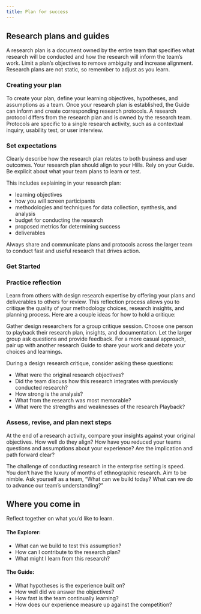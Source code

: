 ```yaml
---
title: Plan for success
---
```



## Research plans and guides  

A research plan is a document owned by the entire team that specifies what research will be conducted and how the research will inform the team’s work. Limit a plan’s objectives to remove ambiguity and increase alignment. Research plans are not static, so remember to adjust as you learn.

### Creating your plan

To create your plan, define your learning objectives, hypotheses, and assumptions as a team. Once your research plan is established, the Guide can inform and create corresponding research protocols. A research protocol differs from the research plan and is owned by the research team. Protocols are specific to a single research activity, such as a contextual inquiry, usability test, or user interview.

### Set expectations

Clearly describe how the research plan relates to both business and user outcomes. Your research plan should align to your Hills. Rely on your Guide. Be explicit about what your team plans to learn or test.

This includes explaining in your research plan:

- learning objectives
- how you will screen participants
- methodologies and techniques for data collection, synthesis, and analysis
- budget for conducting the research
- proposed metrics for determining success
- deliverables

Always share and communicate plans and protocols across the larger team to conduct fast and useful research that drives action.

### Get Started

<Row className="resource-card-group">
<Column colMd={4} colLg={4} noGutterSm>
<ResourceCard
  title="IBM Design research plan template"
  aspectRatio="2:1"
  actionIcon="launch"
  href="../../ResearchPlan_v2.docx"
>

</ResourceCard>
</Column>
<Column colMd={4} colLg={4} noGutterSm>
<ResourceCard
  title="IBM Design Research protocol template"
  aspectRatio="2:1"
  actionIcon="launch"
  href="../../test.pdf"
>

</ResourceCard>
</Column>
</Row>

### Practice reflection

Learn from others with design research expertise by offering your plans and deliverables to others for review. This reflection process allows you to critique the quality of your methodology choices, research insights, and planning process. Here are a couple ideas for how to hold a critique:

Gather design researchers for a group critique session. Choose one person to playback their research plan, insights, and documentation. Let the larger group ask questions and provide feedback. For a more casual approach, pair up with another research Guide to share your work and debate your choices and learnings.

During a design research critique, consider asking these questions:

- What were the original research objectives?
- Did the team discuss how this research integrates with previously conducted research?
- How strong is the analysis?
- What from the research was most memorable?
- What were the strengths and weaknesses of the research Playback?

### Assess, revise, and plan next steps

At the end of a research activity, compare your insights against your original objectives. How well do they align? How have you reduced your teams questions and assumptions about your experience? Are the implication and path forward clear?

The challenge of conducting research in the enterprise setting is speed. You don’t have the luxury of months of ethnographic research. Aim to be nimble. Ask yourself as a team, “What can we build today? What can we do to advance our team’s understanding?”

## Where you come in

Reflect together on what you’d like to learn.

#### The Explorer:

- What can we build to test this assumption?
- How can I contribute to the research plan?
- What might I learn from this research?

#### The Guide:

- What hypotheses is the experience built on?
- How well did we answer the objectives?
- How fast is the team continually learning?
- How does our experience measure up against the competition?
